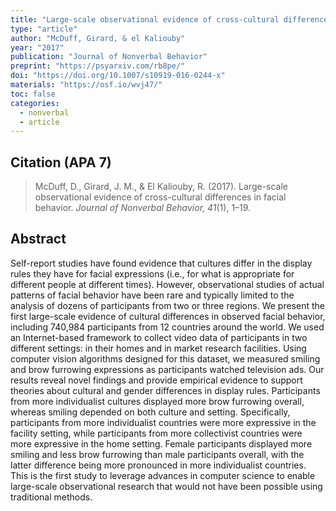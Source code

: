 ```yaml
---
title: "Large-scale observational evidence of cross-cultural differences in facial behavior"
type: "article"
author: "McDuff, Girard, & el Kaliouby"
year: "2017"
publication: "Journal of Nonverbal Behavior"
preprint: "https://psyarxiv.com/rb8pe/"
doi: "https://doi.org/10.1007/s10919-016-0244-x"
materials: "https://osf.io/wvj47/"
toc: false
categories:
  - nonverbal
  - article
---
```


## Citation (APA 7)

> McDuff, D., Girard, J. M., & El Kaliouby, R. (2017). Large-scale observational evidence of cross-cultural differences in facial behavior. *Journal of Nonverbal Behavior, 41*(1), 1–19.


## Abstract

Self-report studies have found evidence that cultures differ in the display rules they have for facial expressions (i.e., for what is appropriate for different people at different times). However, observational studies of actual patterns of facial behavior have been rare and typically limited to the analysis of dozens of participants from two or three regions. We present the first large-scale evidence of cultural differences in observed facial behavior, including 740,984 participants from 12 countries around the world. We used an Internet-based framework to collect video data of participants in two different settings: in their homes and in market research facilities. Using computer vision algorithms designed for this dataset, we measured smiling and brow furrowing expressions as participants watched television ads. Our results reveal novel findings and provide empirical evidence to support theories about cultural and gender differences in display rules. Participants from more individualist cultures displayed more brow furrowing overall, whereas smiling depended on both culture and setting. Specifically, participants from more individualist countries were more expressive in the facility setting, while participants from more collectivist countries were more expressive in the home setting. Female participants displayed more smiling and less brow furrowing than male participants overall, with the latter difference being more pronounced in more individualist countries. This is the first study to leverage advances in computer science to enable large-scale observational research that would not have been possible using traditional methods.
